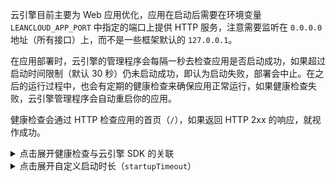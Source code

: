 云引擎目前主要为 Web 应用优化，应用在启动后需要在环境变量 `LEANCLOUD_APP_PORT` 中指定的端口上提供 HTTP 服务，注意需要监听在 `0.0.0.0` 地址（所有接口）上，而不是一些框架默认的 `127.0.0.1`。

在应用部署时，云引擎的管理程序会每隔一秒去检查应用是否启动成功，如果超过启动时间限制（默认 30 秒）仍未启动成功，即认为启动失败，部署会中止。在之后的运行过程中，也会有定期的健康检查来确保应用正常运行，如果健康检查失败，云引擎管理程序会自动重启你的应用。

健康检查会通过 HTTP 检查应用的首页（`/`），如果返回 HTTP 2xx 的响应，就视作成功。

<details>
<summary>点击展开健康检查与云引擎 SDK 的关联</summary>

云引擎还会尝试检查由 SDK 处理的 `/__engine/1/ping`，如果 SDK 接入正确，便不再要求首页（`/`）返回 HTTP 2xx。

如果 **开发者中心 » 你的游戏 » 游戏服务 » 云服务 » 云引擎 » 你的分组 » 设置 » 云函数模式** 设置为「开启」或 `leanengine.yaml` 中 `functionsMode` 设置为 `strict`，云引擎会检查 SDK 是否被正确地接入，否则会视作启动失败。

</details>

<details>
<summary>点击展开自定义启动时长（<code>startupTimeout</code>）</summary>

启动时间限制默认为 30 秒，可设置范围为 15 – 120 秒，如需延长或缩短，可以在 `leanengine.yaml` 文件中设置：

```yaml title='leanengine.yaml'
startupTimeout: 60
```

</details>
